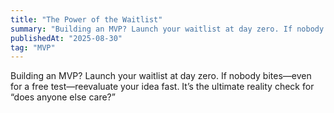 ```yaml
---
title: "The Power of the Waitlist"
summary: "Building an MVP? Launch your waitlist at day zero. If nobody bites, even for a free test, reevaluate your idea fast. It’s the ultimate reality check for “does anyone else care?”"
publishedAt: "2025-08-30"
tag: "MVP"
---
```


Building an MVP? Launch your waitlist at day zero. If nobody bites—even for a free test—reevaluate your idea fast. It’s the ultimate reality check for “does anyone else care?”
